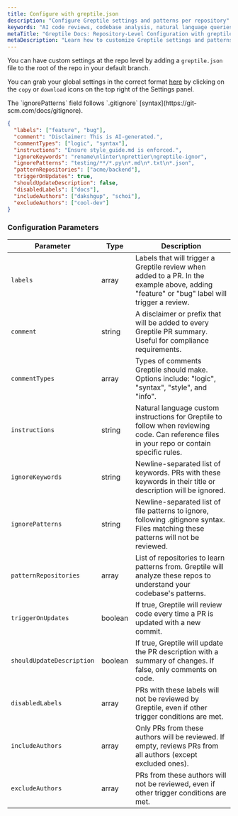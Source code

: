 ```yaml
---
title: Configure with greptile.json
description: "Configure Greptile settings and patterns per repository"
keywords: "AI code reviews, codebase analysis, natural language queries, GitHub integration, Slack integration, PR review bot"
metaTitle: "Greptile Docs: Repository-Level Configuration with greptile.json"
metaDescription: "Learn how to customize Greptile settings and patterns for individual repositories using greptile.json configuration."
---
```


You can have custom settings at the repo level by adding a `greptile.json` file to the root of the repo in your default branch.

You can grab your global settings in the correct format [here](https://app.greptile.com/review/github?tab=config) by clicking on the `copy` or `download` icons on the top right of the Settings panel. 

<Note>
  The `ignorePatterns` field follows `.gitignore`
  [syntax](https://git-scm.com/docs/gitignore).
</Note>

```json greptile.json
{
  "labels": ["feature", "bug"],
  "comment": "Disclaimer: This is AI-generated.",
  "commentTypes": ["logic", "syntax"],
  "instructions": "Ensure style_guide.md is enforced.",
  "ignoreKeywords": "rename\nlinter\nprettier\ngreptile-ignor",
  "ignorePatterns": "testing/**/*.py\n*.md\n*.txt\n*.json",
  "patternRepositories": ["acme/backend"],
  "triggerOnUpdates": true,
  "shouldUpdateDescription": false,
  "disabledLabels": ["docs"],
  "includeAuthors": ["dakshgup", "schoi"],
  "excludeAuthors": ["cool-dev"]
}
```

### Configuration Parameters

| Parameter                 | Type    | Description                                                                                                                                  |
| ------------------------- | ------- | -------------------------------------------------------------------------------------------------------------------------------------------- |
| `labels`                  | array   | Labels that will trigger a Greptile review when added to a PR. In the example above, adding "feature" or "bug" label will trigger a review.  |
| `comment`                 | string  | A disclaimer or prefix that will be added to every Greptile PR summary. Useful for compliance requirements.                                  |
| `commentTypes`            | array   | Types of comments Greptile should make. Options include: "logic", "syntax", "style", and "info".                                             |
| `instructions`            | string  | Natural language custom instructions for Greptile to follow when reviewing code. Can reference files in your repo or contain specific rules. |
| `ignoreKeywords`          | string  | Newline-separated list of keywords. PRs with these keywords in their title or description will be ignored.                                   |
| `ignorePatterns`          | string  | Newline-separated list of file patterns to ignore, following .gitignore syntax. Files matching these patterns will not be reviewed.          |
| `patternRepositories`     | array   | List of repositories to learn patterns from. Greptile will analyze these repos to understand your codebase's patterns.                       |
| `triggerOnUpdates`        | boolean | If true, Greptile will review code every time a PR is updated with a new commit.                                                             |
| `shouldUpdateDescription` | boolean | If true, Greptile will update the PR description with a summary of changes. If false, only comments on code.                                 |
| `disabledLabels`          | array   | PRs with these labels will not be reviewed by Greptile, even if other trigger conditions are met.                                            |
| `includeAuthors`          | array   | Only PRs from these authors will be reviewed. If empty, reviews PRs from all authors (except excluded ones).                                 |
| `excludeAuthors`          | array   | PRs from these authors will not be reviewed, even if other trigger conditions are met.                                                       |
